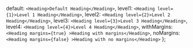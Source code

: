 
  default: `<Heading>Default Heading</Heading>`,
  level1: `<Heading level={1}>Level 1 Heading</Heading>`,
  level2: `<Heading level={2}>Level 2 Heading</Heading>`,
  level3: `<Heading level={3}>Level 3 Heading</Heading>`,
  level4: `<Heading level={4}>Level 4 Heading</Heading>`,
  withMargins: `<Heading margins={true} >Heading with margins</Heading>`,
  noMargins: `<Heading margins={false} >Heading with no margins</Heading>`
};

<Meta of={HeadingStories} />
<Title />
<Subtitle>A semantic heading element with UCL branded styling</Subtitle>

The `<Heading>` component wraps <a href="https://developer.mozilla.org/en-US/docs/Web/HTML/Element/Heading_Elements" target="_blank">native heading HTML elements</a>: `<h1>`, `<h2>`, `<h3>`, `<h4>`. 

Headings add semantic structure to a web page, supporting machine comprehension and accessibility. They also provide visual hierarchy, helping users to understand the relative importance of different sections of content. The styling for the `<Heading>` component is based on the UCL Design System typographic guidelines. 

Design specification available in Figma: <a href="https://www.figma.com/design/8Sm5PxWOWJYpYXAzhRzUzt/UCL-Design-System-UI-Kit?node-id=5862-4293&t=m0ZdPzYILv5R4XBj-4" target="_blank">UCL Design System UI Kit | Typography (Headings)</a>

Styling for this element includes responsive font sizing. See the Design specification (above) for more details. 

(`<h5>` and `<h6>` are not supported, but you shouldn't need a hierarchy this deep in practice.)  

***Note:*** Developers should use `<Heading>` instead of `<h1>`, `<h2>`, etc, to ensure consistent styling and accessibility. 

<Canvas source={{
  code: usage.default
}}/>

<Controls />

## Usage 

All screens in UCL Experience apps should have a sensible semantic hierarchy. This includes ensuring there is only one level 1 `<Heading>` (equivalent to `<h1>`) per screen. Do not simply use the heading level that looks best or has the font size you want. Do not 'miss out' levels in the hierarchy: for example, an `<h2>` ought not to be followed by an `<h4>`.

<Source code={usage.default} />

### Props 

- `level`: A **number** from 1 to 4, corresponding to the level of the HTML heading element to be rendered. Default is 1, if otherwise unspecified. 
- `margins`: A **boolean** value. If `false`, the heading will have no margins. Default is `true`.
- `testid`: A **string** value. If provided, the heading element will have a `data-testid` attribute with this value. The <a href="https://www.educative.io/answers/what-is-the-data-testid-attribute-in-testing" target="_blank">`data-testid` attribute</a> is used for identifying this element for testing. If unspecified, `ucl-heading` is used. 

Pass the text you want in the heading as children: `<Heading>My heading text</Heading>`.

Multiple HTML elements as well as plain text is supported -- for example, `<em>Italic text</em>`

Custom CSS styling can be added as with all UIKit-React components by passing an optional `className` prop to the component. 

<ArgTypes />

# Variants 

<Canvas of={HeadingStories.Level1} sourceState='shown' source={{
  code: usage.level1
}}/>

<Canvas of={HeadingStories.Level2} sourceState='shown' source={{
  code: usage.level2
}}/>

<Canvas of={HeadingStories.Level3} sourceState='shown' source={{
  code: usage.level3
}}/>

<Canvas of={HeadingStories.Level4} sourceState='shown' source={{
  code: usage.level4
}}/>

Red lines are added to the examples below to show the margins of the heading element. 

Note that `margins={true}` in the below example merely specifies explicitly the default behaviour.

<Canvas of={HeadingStories.Margins} sourceState='shown' source={{
  code: usage.withMargins
}}/>

<Canvas of={HeadingStories.NoMargins} sourceState='shown' source={{
  code: usage.noMargins
}}/>
